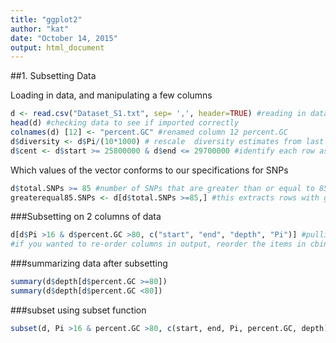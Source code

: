 ```yaml
---
title: "ggplot2"
author: "kat"
date: "October 14, 2015"
output: html_document
---
```


##1. Subsetting Data

Loading in data, and manipulating a few columns
```r
d <- read.csv("Dataset_S1.txt", sep= ',', header=TRUE) #reading in data and calling it d
head(d) #checking data to see if imported correctly
colnames(d) [12] <- "percent.GC" #renamed column 12 percent.GC 
d$diversity <- d$Pi/(10*1000) # rescale  diversity estimates from last class
d$cent <- d$start >= 25800000 & d$end <= 29700000 #identify each row as in being in the centromere or not in the centromere 
```

Which values of the vector conforms to our specifications for SNPs
```r
d$total.SNPs >= 85 #number of SNPs that are greater than or equal to 85 (logical)
greaterequal85.SNPs <- d[d$total.SNPs >=85,] #this extracts rows with greater than or equal to 85 SNPs, this gave us only 3 rows 
```


###Subsetting on 2 columns of data
```r
d[d$Pi >16 & d$percent.GC >80, c("start", "end", "depth", "Pi")] #pulling out specified data from these particular columns start, end, etc
#if you wanted to re-order columns in output, reorder the items in cbind
```

###summarizing data after subsetting
```r
summary(d$depth[d$percent.GC >=80])
summary(d$depth[d$percent.GC <80])
```

###subset using subset function
```r
subset(d, Pi >16 & percent.GC >80, c(start, end, Pi, percent.GC, depth))
```
